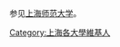 <!--不是使用在条目中的非自由版权图像，根据[[Wikipedia:合理使用|Wikipedia:合理使用]]，不能在非条目名字空间展示：
lag of ASEAN.svg
-->


参见[[上海师范大学|上海师范大学]]。
[[Category:上海各大學維基人|Category:上海各大學維基人]]
